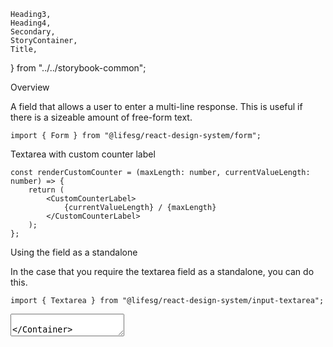     Heading3,
    Heading4,
    Secondary,
    StoryContainer,
    Title,
} from "../../storybook-common";

<Meta title="Form/Textarea" component={Form.Textarea} />

<Title>Form.Textarea</Title>

<Secondary>Overview</Secondary>

A field that allows a user to enter a multi-line response. This is useful if there is a sizeable amount
of free-form text.

```tsx
import { Form } from "@lifesg/react-design-system/form";
```

<Canvas>
    <Story name="Textarea">
        <StoryContainer>
            <Container>
                <Form.Textarea
                    label="This is a textarea with a counter"
                    placeholder="Enter here..."
                    maxLength={100}
                />
                <Form.Textarea
                    label="This is the disabled state"
                    placeholder="Enter here..."
                    maxLength={100}
                    disabled
                />
                <Form.Textarea
                    label="This is the readonly state"
                    placeholder="Enter here..."
                    value="Hello world, this is my input"
                    maxLength={100}
                    readOnly
                />
                <Form.Textarea
                    label="This is the error state"
                    placeholder="Enter here..."
                    maxLength={100}
                    errorMessage="Input required"
                />
                <Form.Textarea
                    label="This is does not have a counter"
                    placeholder="Enter here..."
                />
            </Container>
        </StoryContainer>
    </Story>
</Canvas>

<Heading3>Textarea with custom counter label</Heading3>

<Preview>
    <Story name="With custom counter">
        <StoryContainer>
            <Container>
                <Form.Textarea
                    label="This is a textarea with a custom counter label"
                    placeholder="Enter here..."
                    maxLength={100}
                    renderCustomCounter={renderCustomCounter}
                />
            </Container>
        </StoryContainer>
    </Story>
</Preview>

```tsx
const renderCustomCounter = (maxLength: number, currentValueLength: number) => {
    return (
        <CustomCounterLabel>
            {currentValueLength} / {maxLength}
        </CustomCounterLabel>
    );
};
```

<Heading3>Using the field as a standalone</Heading3>

In the case that you require the textarea field as a standalone, you can do this.

```tsx
import { Textarea } from "@lifesg/react-design-system/input-textarea";
```

<Preview>
    <Story name="Standalone usage">
        <StoryContainer>
            <Container>
                <Textarea placeholder="Enter here..." maxLength={100} />
            </Container>
        </StoryContainer>
    </Story>
</Preview>

<Secondary>Component API</Secondary>

<PropsTable />
